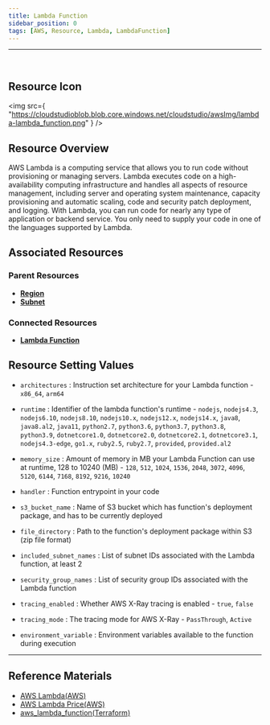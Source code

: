 ```yaml
---
title: Lambda Function
sidebar_position: 0
tags: [AWS, Resource, Lambda, LambdaFunction]
---
```


<hr />
<br />

## Resource Icon

<img
    src={
        "https://cloudstudioblob.blob.core.windows.net/cloudstudio/awsImg/lambda-lambda_function.png"
    }
/>

## Resource Overview

AWS Lambda is a computing service that allows you to run code without provisioning or managing servers. 
Lambda executes code on a high-availability computing infrastructure and handles all aspects of resource management, including server and operating system maintenance, capacity provisioning and automatic scaling, code and security patch deployment, and logging. 
With Lambda, you can run code for nearly any type of application or backend service. 
You only need to supply your code in one of the languages supported by Lambda.

## Associated Resources

### Parent Resources

-   [**Region**](https://docs.cstudio.app/docs/resource/aws/Base/Region)
-   [**Subnet**](https://docs.cstudio.app/docs/resource/aws/Vpc/Subnet)

### Connected Resources

-   [**Lambda Function**](https://docs.cstudio.app/docs/resource/aws/Lambda/LambdaFunction)


## Resource Setting Values

-   `architectures` : Instruction set architecture for your Lambda function - `x86_64`, `arm64`
-   `runtime` : Identifier of the lambda function's runtime - `nodejs`, `nodejs4.3`, `nodejs6.10`, `nodejs8.10`, `nodejs10.x`, `nodejs12.x`, `nodejs14.x`, `java8`, `java8.al2`, `java11`, `python2.7`, `python3.6`, `python3.7`, `python3.8`, `python3.9`, `dotnetcore1.0`, `dotnetcore2.0`, `dotnetcore2.1`, `dotnetcore3.1`, `nodejs4.3-edge`, `go1.x`, `ruby2.5`, `ruby2.7`, `provided`, `provided.al2`
-   `memory_size` : Amount of memory in MB your Lambda Function can use at runtime, 128 to 10240 (MB) - `128`, `512`, `1024`, `1536`, `2048`, `3072`, `4096`, `5120`, `6144`, `7168`, `8192`, `9216`, `10240`
-   `handler` : Function entrypoint in your code
-   `s3_bucket_name` : Name of S3 bucket which has function's deployment package, and has to be currently deployed
-   `file_directory` : Path to the function's deployment package within S3 (zip file format)
-   `included_subnet_names` : List of subnet IDs associated with the Lambda function, at least 2
-   `security_group_names` : List of security group IDs associated with the Lambda function

-   `tracing_enabled` : Whether AWS X-Ray tracing is enabled - `true`, `false`
-   `tracing_mode` : The tracing mode for AWS X-Ray - `PassThrough`, `Active`

-   `environment_variable` : Environment variables available to the function during execution

---

## Reference Materials

-   [AWS Lambda(AWS)](https://docs.aws.amazon.com/ko_kr/lambda/latest/dg/welcome.html)
-   [AWS Lambda Price(AWS)](https://aws.amazon.com/ko/lambda/pricing/?nc2=type_a)
-   [aws_lambda_function(Terraform)](https://registry.terraform.io/providers/hashicorp/aws/latest/docs/resources/lambda_function)
